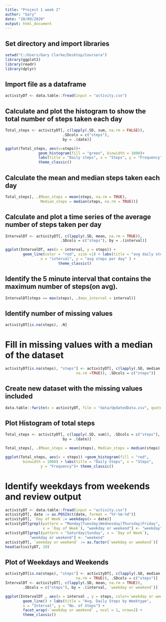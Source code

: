 ---
title: "Project 1 week 2"
author: "Gary"
date: "28/09/2020"
output: html_document
---
## Set directory and import libraries
```{r}
setwd("C:/Users/Gary Clarke/Desktop/Coursera")
library(ggplot2)
library(readr)
library(dplyr)
```

## Import file as a dataframe
```{r}
activityDT <- data.table::fread(input = "activity.csv")
```
## Calculate and plot the histogram to show the total number of steps taken each day
```{r}
Total_steps <- activityDT[, c(lapply(.SD, sum, na.rm = FALSE)),
                          .SDcols = c("steps"),
                          by = .(date)]

ggplot(Total_steps, aes(x=steps))+
               geom_histogram(fill = "green", binwidth = 1000)+
               labs(title = "Daily steps", x = "Steps", y = "Frequency")+
               theme_classic()
```


## Calculate the mean and median steps taken each day
```{r}
Total_steps[, .(Mean_steps = mean(steps, na.rm = TRUE), 
                Median_steps = median(steps, na.rm = TRUE))]
```
## Calculate and plot a time series of the average number of steps taken per day



```{r}
IntervalDT <- activityDT[, c(lapply(.SD, mean, na.rm = TRUE)),
                         .SDcols = c("steps"), by = .(interval)]

ggplot(IntervalDT, aes(x = interval, y = steps)) + 
        geom_line(color = "red", size =1) + labs(title = "avg daily steps" , 
                x = "interval", y = "avg steps per day" ) +
                        theme_classic()
```






## Identify the 5 minute interval that contains the maximum number of steps(on avg).

```{r}
IntervalDT[steps == max(steps), .(max_interval = interval)]
```
## Identify number of missing values
```{r}
activityDT[is.na(steps), .N]
```
# Fill in missing values with a median of the dataset
```{r}
activityDT[is.na(steps), "steps"] <- activityDT[, c(lapply(.SD, median, 
                                na.rm =TRUE)), .SDcols = c("steps")]
```
## Create new dataset with the missing values included




```{r}

data.table::fwrite(x = activityDT, file = "data/UpdatedData.csv", quote = FALSE)
```
## Plot Histogram of total steps 
```{r}
Total_steps <- activityDT[, c(lapply(.SD, sum)), .SDcols = c("steps"), 
                          by = .(date)]

Total_steps[, .(Mean_steps = mean(steps), Median_steps = median(steps))]

ggplot(Total_steps, aes(x = steps)) +geom_histogram(fill = "red", 
        binwidth = 1000) + labs(title = "Daily Steps", x = "Steps", 
                y = "Frequency")+ theme_classic()
```










# Identify weekdays from weekends and review output
```{r}
activityDT <- data.table::fread(input = "activity.csv")
activityDT[, date := as.POSIXct(date, format = "%Y-%m-%d")]
activityDT[, `Day of Week`:= weekdays(x = date)]
activityDT[grepl(pattern = "Monday|Tuesday|Wednesday|Thursday|Friday", 
                 x = `Day of Week`), "weekday or weekend"] <- "weekday"
activityDT[grepl(pattern = "Saturday|Sunday", x = `Day of Week`),
           "weekday or weekend"] <- "weekend"
activityDT[, `weekday or weekend` := as.factor(`weekday or weekend`)]
head(activityDT, 10)
```
## Plot of Weekdays and Weekends
```{r}
activityDT[is.na(steps), "steps"] <- activityDT[, c(lapply(.SD, median, 
                                na.rm = TRUE)), .SDcols = c("steps")]
IntervalDT <- activityDT[, c(lapply(.SD, mean, na.rm = TRUE)), 
        .SDcols = c("steps"), by = .(interval, `weekday or weekend`)] 

ggplot(IntervalDT , aes(x = interval , y = steps, color=`weekday or weekend`)) + 
        geom_line() + labs(title = "Avg. Daily Steps by Weektype", 
        x = "Interval", y = "No. of Steps") + 
        facet_wrap(~`weekday or weekend` , ncol = 1, nrow=2) +
        theme_classic()

```

